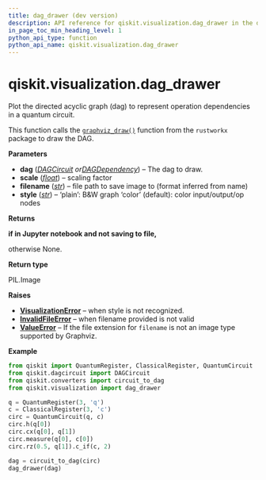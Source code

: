 ```yaml
---
title: dag_drawer (dev version)
description: API reference for qiskit.visualization.dag_drawer in the dev version of qiskit
in_page_toc_min_heading_level: 1
python_api_type: function
python_api_name: qiskit.visualization.dag_drawer
---
```


<span id="qiskit-visualization-dag-drawer" />

# qiskit.visualization.dag\_drawer

<Function id="qiskit.visualization.dag_drawer" isDedicatedPage={true} github="https://github.com/Qiskit/qiskit/tree/main/qiskit/visualization/dag_visualization.py#L74-L316" signature="qiskit.visualization.dag_drawer(dag, scale=0.7, filename=None, style='color')">
  Plot the directed acyclic graph (dag) to represent operation dependencies in a quantum circuit.

  This function calls the [`graphviz_draw()`](https://www.rustworkx.org/apiref/rustworkx.visualization.graphviz_draw.html#rustworkx.visualization.graphviz_draw "(in rustworkx v0.15)") function from the `rustworkx` package to draw the DAG.

  **Parameters**

  *   **dag** ([*DAGCircuit*](qiskit.dagcircuit.DAGCircuit "qiskit.dagcircuit.DAGCircuit")  *or*[*DAGDependency*](qiskit.dagcircuit.DAGDependency "qiskit.dagcircuit.DAGDependency")) – The dag to draw.
  *   **scale** ([*float*](https://docs.python.org/3/library/functions.html#float "(in Python v3.13)")) – scaling factor
  *   **filename** ([*str*](https://docs.python.org/3/library/stdtypes.html#str "(in Python v3.13)")) – file path to save image to (format inferred from name)
  *   **style** ([*str*](https://docs.python.org/3/library/stdtypes.html#str "(in Python v3.13)")) – ‘plain’: B\&W graph ‘color’ (default): color input/output/op nodes

  **Returns**

  **if in Jupyter notebook and not saving to file,**

  otherwise None.

  **Return type**

  PIL.Image

  **Raises**

  *   [**VisualizationError**](visualization#qiskit.visualization.VisualizationError "qiskit.visualization.VisualizationError") – when style is not recognized.
  *   [**InvalidFileError**](exceptions#qiskit.exceptions.InvalidFileError "qiskit.exceptions.InvalidFileError") – when filename provided is not valid
  *   [**ValueError**](https://docs.python.org/3/library/exceptions.html#ValueError "(in Python v3.13)") – If the file extension for `filename` is not an image type supported by Graphviz.

  **Example**

  ```python
  from qiskit import QuantumRegister, ClassicalRegister, QuantumCircuit
  from qiskit.dagcircuit import DAGCircuit
  from qiskit.converters import circuit_to_dag
  from qiskit.visualization import dag_drawer

  q = QuantumRegister(3, 'q')
  c = ClassicalRegister(3, 'c')
  circ = QuantumCircuit(q, c)
  circ.h(q[0])
  circ.cx(q[0], q[1])
  circ.measure(q[0], c[0])
  circ.rz(0.5, q[1]).c_if(c, 2)

  dag = circuit_to_dag(circ)
  dag_drawer(dag)
  ```
</Function>

